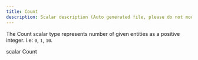 ```yaml
---
title: Count
description: Scalar description (Auto generated file, please do not modify)
---
```



The Count scalar type represents number of given entities as a positive integer.
i.e: `0`, `1`, `10`.

<GQLCodeSnippet>
<GQLLine><GQLKeyword>scalar</GQLKeyword> Count</GQLLine>
</GQLCodeSnippet>
